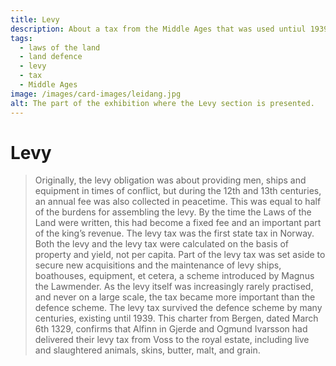 ```yaml
---
title: Levy
description: About a tax from the Middle Ages that was used untiul 1939!
tags:
  - laws of the land
  - land defence
  - levy
  - tax
  - Middle Ages
image: /images/card-images/leidang.jpg
alt: The part of the exhibition where the Levy section is presented.
---
```



# Levy

<Blockquote
    quote='“Now, everyone is to pay their levy duty in equal measure.”'
    footer='Land defence section, chapter 6' />


<Container stil="initial side">
    Originally, the levy obligation was about providing men, ships and equipment in times of conflict, but during the 12th and 13th centuries, an annual fee was also collected in peacetime. 
    This was equal to half of the burdens for assembling the levy. 
    By the time the Laws of the Land were written, this had become a fixed fee and an important part of the king’s revenue. 
    The levy tax was the first state tax in Norway. 
    Both the levy and the levy tax were calculated on the basis of property and yield, not per capita. 
    Part of the levy tax was set aside to secure new acquisitions and the maintenance of levy ships, boathouses, equipment, et cetera, a scheme introduced by Magnus the Lawmender. 
    As the levy itself was increasingly rarely practised, and never on a large scale, the tax became more important than the defence scheme. 
    The levy tax survived the defence scheme by many centuries, existing until 1939.
</Container>

<Work id="ubb-diplom-0010" marcus="https://marcus.uib.no/instance/charter/ubb-diplom-0010.html">
This charter from Bergen, dated March 6th 1329, confirms that Alfinn in Gjerde and Ogmund Ivarsson had delivered their levy tax from Voss to the royal estate, including live and slaughtered animals, skins, butter, malt, and grain.
</Work>
